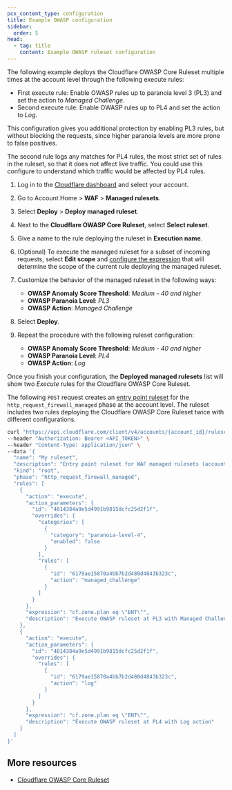 ```yaml
---
pcx_content_type: configuration
title: Example OWASP configuration
sidebar:
  order: 5
head:
  - tag: title
    content: Example OWASP ruleset configuration
---
```



The following example deploys the Cloudflare OWASP Core Ruleset multiple times at the account level through the following execute rules:

- First execute rule: Enable OWASP rules up to paranoia level 3 (PL3) and set the action to _Managed Challenge_.
- Second execute rule: Enable OWASP rules up to PL4 and set the action to _Log_.

This configuration gives you additional protection by enabling PL3 rules, but without blocking the requests, since higher paranoia levels are more prone to false positives.

The second rule logs any matches for PL4 rules, the most strict set of rules in the ruleset, so that it does not affect live traffic. You could use this configure to understand which traffic would be affected by PL4 rules.

<Tabs syncKey="dashPlusAPI"> <TabItem label="Dashboard">

1. Log in to the [Cloudflare dashboard](https://dash.cloudflare.com/) and select your account.

2. Go to Account Home > **WAF** > **Managed rulesets**.

3. Select **Deploy** > **Deploy managed ruleset**.

4. Next to the **Cloudflare OWASP Core Ruleset**, select **Select ruleset**.

5. Give a name to the rule deploying the ruleset in **Execution name**.

6. (Optional) To execute the managed ruleset for a subset of incoming requests, select **Edit scope** and [configure the expression](/ruleset-engine/rules-language/expressions/edit-expressions/) that will determine the scope of the current rule deploying the managed ruleset.

7. Customize the behavior of the managed ruleset in the following ways:

   - **OWASP Anomaly Score Threshold**: _Medium - 40 and higher_
   - **OWASP Paranoia Level**: _PL3_
   - **OWASP Action**: _Managed Challenge_

8. Select **Deploy**.

9. Repeat the procedure with the following ruleset configuration:

   - **OWASP Anomaly Score Threshold**: _Medium - 40 and higher_
   - **OWASP Paranoia Level**: _PL4_
   - **OWASP Action**: _Log_

Once you finish your configuration, the **Deployed managed rulesets** list will show two _Execute_ rules for the Cloudflare OWASP Core Ruleset.

</TabItem> <TabItem label="API">

The following `POST` request creates an [entry point ruleset](/ruleset-engine/about/rulesets/#entry-point-ruleset) for the `http_request_firewall_managed` phase at the account level. The ruleset includes two rules deploying the Cloudflare OWASP Core Ruleset twice with different configurations.

```bash
curl "https://api.cloudflare.com/client/v4/accounts/{account_id}/rulesets" \
--header "Authorization: Bearer <API_TOKEN>" \
--header "Content-Type: application/json" \
--data '{
  "name": "My ruleset",
  "description": "Entry point ruleset for WAF managed rulesets (account)",
  "kind": "root",
  "phase": "http_request_firewall_managed",
  "rules": [
    {
      "action": "execute",
      "action_parameters": {
        "id": "4814384a9e5d4991b9815dcfc25d2f1f",
        "overrides": {
          "categories": [
            {
              "category": "paranoia-level-4",
              "enabled": false
            }
          ],
          "rules": [
            {
              "id": "6179ae15870a4bb7b2d480d4843b323c",
              "action": "managed_challenge"
            }
          ]
        }
      },
      "expression": "cf.zone.plan eq \"ENT\"",
      "description": "Execute OWASP ruleset at PL3 with Managed Challenge action"
    },
    {
      "action": "execute",
      "action_parameters": {
        "id": "4814384a9e5d4991b9815dcfc25d2f1f",
        "overrides": {
          "rules": [
            {
              "id": "6179ae15870a4bb7b2d480d4843b323c",
              "action": "log"
            }
          ]
        }
      },
      "expression": "cf.zone.plan eq \"ENT\"",
      "description": "Execute OWASP ruleset at PL4 with Log action"
    }
  ]
}'
```

</TabItem> </Tabs>

## More resources

- [Cloudflare OWASP Core Ruleset](/waf/managed-rules/reference/owasp-core-ruleset/)

